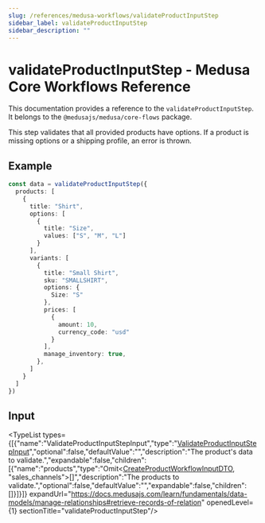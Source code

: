 ```yaml
---
slug: /references/medusa-workflows/validateProductInputStep
sidebar_label: validateProductInputStep
sidebar_description: ""
---
```



# validateProductInputStep - Medusa Core Workflows Reference

This documentation provides a reference to the `validateProductInputStep`. It belongs to the `@medusajs/medusa/core-flows` package.

This step validates that all provided products have options.
If a product is missing options or a shipping profile, an error is thrown.

## Example

```ts
const data = validateProductInputStep({
  products: [
    {
      title: "Shirt",
      options: [
        {
          title: "Size",
          values: ["S", "M", "L"]
        }
      ],
      variants: [
        {
          title: "Small Shirt",
          sku: "SMALLSHIRT",
          options: {
            Size: "S"
          },
          prices: [
            {
              amount: 10,
              currency_code: "usd"
            }
          ],
          manage_inventory: true,
        },
      ]
    }
  ]
})
```

## Input

<TypeList types={[{"name":"ValidateProductInputStepInput","type":"[ValidateProductInputStepInput](../../../../interfaces/core_flows.ValidateProductInputStepInput/page.mdx)","optional":false,"defaultValue":"","description":"The product's data to validate.","expandable":false,"children":[{"name":"products","type":"Omit&#60;[CreateProductWorkflowInputDTO](../../../../../types/types/types.CreateProductWorkflowInputDTO/page.mdx), \"sales_channels\"&#62;[]","description":"The products to validate.","optional":false,"defaultValue":"","expandable":false,"children":[]}]}]} expandUrl="https://docs.medusajs.com/learn/fundamentals/data-models/manage-relationships#retrieve-records-of-relation" openedLevel={1} sectionTitle="validateProductInputStep"/>
